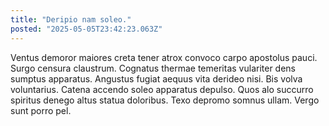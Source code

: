 ```yaml
---
title: "Deripio nam soleo."
posted: "2025-05-05T23:42:23.063Z"
---
```


Ventus demoror maiores creta tener atrox convoco carpo apostolus pauci. Surgo censura claustrum. Cognatus thermae temeritas vulariter dens sumptus apparatus.
Angustus fugiat aequus vita derideo nisi. Bis volva voluntarius. Catena accendo soleo apparatus depulso.
Quos alo succurro spiritus denego altus statua doloribus. Texo depromo somnus ullam. Vergo sunt porro pel.
